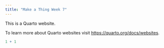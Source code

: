```yaml
---
title: "Make a Thing Week 7"
---
```


This is a Quarto website.

To learn more about Quarto websites visit <https://quarto.org/docs/websites>.

```r
1 + 1
```
